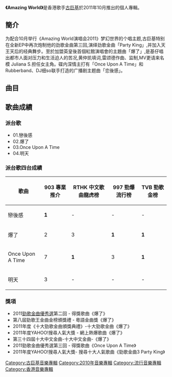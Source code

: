 {{unreferenced|time=2011-09-23T13:21:24+00:00}}
{{Infobox album
| name       = Amazing World
| type       = [[EP|EP]]
| artist     = [[古巨基|古巨基]]
| cover      = Gu 2011 cover.jpg
<!-- 未知參數 | background = Gu 2011 background.jpg -->
| released   = 2011年10月
| recorded   = 
| genre      = 粵語流行
| length     = 
| label      = [[英皇娛樂|英皇娛樂]]
| producer   = 
| reviews    = 
| prev_title = [[大時代_(專輯)|大時代 (專輯)]]
| prev_year  = 2011
| next_title = [[告別我的戀人們|告別我的戀人們]]
| next_year  = 2012
}}
'''《Amazing World》'''是香港歌手[[古巨基|古巨基]]於2011年10月推出的個人專輯。

==簡介==
为配合10月举行《Amazing World演唱会2011》梦幻世界的个唱主题,古巨基特别在全新EP中再次炮制他的劲歌金曲第三回,演绎劲歌金曲「Party King」,并加入天王天后的经典舞步。至於加盟英皇後首個紅館演唱會的主題曲「爆了」,是基仔唱出都市人面对压力和生活迫人的苦况,黄仲凯填词,雷颂德作曲、监制,MV更请来名模 Juliana S.担任女主角。碟内深情主打有「Once Upon A Time」和Rubberband、DJ细so联手打造的广播剧主题曲「恋後感」。

== 曲目 ==
{{tracklist

| title1 = 勁歌金曲3 - Party King
| music1 = [[雷頌德|雷頌德]]
| lyrics1 =  黃仲凱
| arranger1 = 雷頌德
| producer1 = 雷頌德

| title2 = 爆了
| music2 = 雷頌德
| lyrics2 = 黃仲凱
| arranger2 = 雷頌德
| producer2 = 雷頌德

| title3 = Once Upon a Time
| music3 = 側田
| lyrics3 = [[林夕|林夕]]
| arranger3 = 側田、[[楊鎮邦|楊鎮邦]]
| producer3 = 雷頌德

| title4 = 明天
| music4 = Matthew Miller、[[Bruno_Mars|Bruno Mars]]、Ari Levine、Phillip Martin II Lawrence
| lyrics4 = 林夕
| arranger4 = [[舒文_(音樂人)|舒文]]
| producer4 = 舒文

| title5 =  戀後感
| music5 = [[蘇耀宗|蘇耀宗]]
| lyrics5 = [[火火|火火]]
| arranger5 = [[RubberBand|RubberBand]]
| producer5 = 蘇耀宗、RubberBand
}}
{{tracklist
| headline = DVD

| title1 = 勁歌金曲3 - Party King
| note1 = MV
| music1 = 雷頌德
| lyrics1 =  黃仲凱
| arranger1 = 雷頌德
| producer1 = 雷頌德

| title2 = 爆了
| note2 = MV
| music2 = 雷頌德
| lyrics2 = 黃仲凱
| arranger2 = 雷頌德
| producer2 = 雷頌德
}}

==歌曲成績==
===派台歌===
*01.戀後感
*02.爆了
*03.Once Upon A Time
*04.明天

===派台歌四台成績===
{| class="wikitable" style="width: 80%;"
|-
!歌曲||903 專業推介||RTHK 中文歌曲龍虎榜||997 勁爆流行榜||TVB 勁歌金榜
|- 
| 戀後感 || '''1''' || - || - || -
|- 
| 爆了 || 2 || 3 || '''1''' || '''1''' 
|- 
| Once Upon A Time || 7 || '''1''' || 3 ||  '''1'''
|- 
| 明天 || 3 || - || - ||  -
|}

===獎項===
*2011[[勁歌金曲優秀選|勁歌金曲優秀選]]第二回 - 得獎歌曲《爆了》
*第八屆勁歌王金曲金榜頒獎禮 - 粵語金曲獎《爆了》
*2011年度《十大勁歌金曲頒獎典禮》-十大勁歌金曲《爆了》
*2011年度YAHOO!搜尋人氣大獎 - 網上熱爆歌曲《爆了》
*第三十四屆十大中文金曲-十大中文金曲-《爆了》
*2011勁歌金曲優秀選第三回 - 得獎歌曲《Once Upon A Time》
*2011年度YAHOO!搜尋人氣大獎- 搜尋十大人氣歌曲《勁歌金曲3 Party King》

{{古巨基}}
{{Authority control}}
[[Category:古巨基音樂專輯|Category:古巨基音樂專輯]]
[[Category:2010年音樂專輯|Category:2010年音樂專輯]]
[[Category:流行音樂專輯|Category:流行音樂專輯]]
[[Category:香港音樂專輯|Category:香港音樂專輯]]